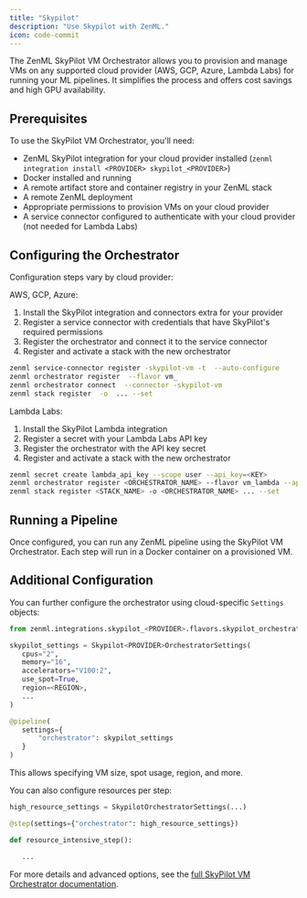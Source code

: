 ```yaml
---
title: "Skypilot"
description: "Use Skypilot with ZenML."
icon: code-commit
---
```


The ZenML SkyPilot VM Orchestrator allows you to provision and manage VMs on any supported cloud provider (AWS, GCP, Azure, Lambda Labs) for running your ML pipelines. It simplifies the process and offers cost savings and high GPU availability.

## Prerequisites

To use the SkyPilot VM Orchestrator, you'll need:

* ZenML SkyPilot integration for your cloud provider installed (`zenml integration install <PROVIDER> skypilot_<PROVIDER>`)
* Docker installed and running
* A remote artifact store and container registry in your ZenML stack
* A remote ZenML deployment
* Appropriate permissions to provision VMs on your cloud provider
* A service connector configured to authenticate with your cloud provider (not needed for Lambda Labs)

## Configuring the Orchestrator

Configuration steps vary by cloud provider:

AWS, GCP, Azure:

1. Install the SkyPilot integration and connectors extra for your provider
2. Register a service connector with credentials that have SkyPilot's required permissions
3. Register the orchestrator and connect it to the service connector
4. Register and activate a stack with the new orchestrator

```bash
zenml service-connector register -skypilot-vm -t  --auto-configure
zenml orchestrator register  --flavor vm_
zenml orchestrator connect  --connector -skypilot-vm
zenml stack register  -o  ... --set
```

Lambda Labs:

1. Install the SkyPilot Lambda integration
2. Register a secret with your Lambda Labs API key
3. Register the orchestrator with the API key secret
4. Register and activate a stack with the new orchestrator

```bash
zenml secret create lambda_api_key --scope user --api_key=<KEY>
zenml orchestrator register <ORCHESTRATOR_NAME> --flavor vm_lambda --api_key={{lambda_api_key.api_key}}
zenml stack register <STACK_NAME> -o <ORCHESTRATOR_NAME> ... --set
```

## Running a Pipeline

Once configured, you can run any ZenML pipeline using the SkyPilot VM Orchestrator. Each step will run in a Docker container on a provisioned VM.

## Additional Configuration

You can further configure the orchestrator using cloud-specific `Settings` objects:

```py
from zenml.integrations.skypilot_<PROVIDER>.flavors.skypilot_orchestrator_<PROVIDER>_vm_flavor import Skypilot<PROVIDER>OrchestratorSettings

skypilot_settings = Skypilot<PROVIDER>OrchestratorSettings(
   cpus="2",
   memory="16",
   accelerators="V100:2",
   use_spot=True,
   region=<REGION>,
   ...
)

@pipeline(
   settings={
       "orchestrator": skypilot_settings
   }
)
```

This allows specifying VM size, spot usage, region, and more.

You can also configure resources per step:

```py
high_resource_settings = SkypilotOrchestratorSettings(...)

@step(settings={"orchestrator": high_resource_settings})

def resource_intensive_step():

   ...
```

For more details and advanced options, see the [full SkyPilot VM Orchestrator documentation](/latest/versions/0.66.0/stack-components/orchestrators/skypilot-vm).
